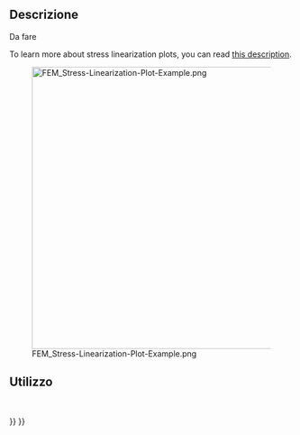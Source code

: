 <languages/>

{{Docnav/it
|[[FEM_PostFilterDataAlongLine/it|Line clip filter]]
|[[FEM_PostFilterDataAtPoint/it|Data at point clip filter]]
|[[FEM_Workbench/it|FEM]]
|IconL=FEM_PostFilterDataAlongLine.svg
|IconR=FEM_PostFilterDataAtPoint.svg
|IconC=Workbench_FEM.svg
}}

<div class="mw-translate-fuzzy">
{{GuiCommand/it|Name=FEM PostCreateLinearizedStressesFilter|Name/it=FEM PostCreateLinearizedStressesFilter|Icon=Fem-linearizedstresses.svg|MenuLocation= Risultati → Linearized stresses filter ||Workbenches=[[FEM_Workbench/it|FEM]]|Shortcut=|SeeAlso=[[FEM_tutorial/it|Tutorial FEM]]}}
</div>

<span id="Description"></span>
==Descrizione==

<div class="mw-translate-fuzzy">
Da fare
</div>

To learn more about stress linearization plots, you can read [https://www.graspengineering.com/what-is-stress-linearization/ this description].

[[File:FEM_Stress-Linearization-Plot-Example.png|500px]]

{{Caption|A stress linearization plot.}}

<span id="Usage"></span>
==Utilizzo==

<div class="mw-translate-fuzzy">
<br />
</div>


{{Docnav/it
|[[FEM_PostFilterDataAlongLine/it|Line clip filter]]
|[[FEM_PostFilterDataAtPoint/it|Data at point clip filter]]
|[[FEM_Workbench/it|FEM]]
|IconL=FEM_PostFilterDataAlongLine.svg
|IconR=FEM_PostFilterDataAtPoint.svg
|IconC=Workbench_FEM.svg
}}

{{FEM Tools navi{{#translation:}}}}
{{Userdocnavi{{#translation:}}}}